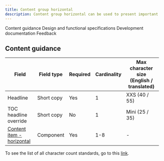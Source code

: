 ```yaml
---
title: Content group horizontal
description: Content group horizontal can be used to present important areas of interest relating to your topic, such as products or solutions.
---
```



<ComponentDescription name="Content group horizontal" type="layout" />

<AnchorLinks>

<AnchorLink>Content guidance</AnchorLink>
<AnchorLink>Design and functional specifications</AnchorLink>
<AnchorLink>Development documentation</AnchorLink>
<AnchorLink>Feedback</AnchorLink>

</AnchorLinks>

## Content guidance

| Field | Field type | Required   | Cardinality | Max character size (English / translated) |
| -------- | --------- | ---------- | ---------- | ----------|
| Headline | Short copy | Yes | 1 | XXS (40 / 55)|
| TOC headline override | Short copy | No | 1 | Mini (25 / 35)|
| [Content item - horizontal](https://www.ibm.com/standards/web/carbon-for-ibm-dotcom/components/content-item-horizontal) | Component | Yes | 1-8 | - |

To see the list of all character count standards, go to this <a href="https://github.com/carbon-design-system/carbon-for-ibm-dotcom-website/wiki/Character-count-standards" target="_blank" rel="noreferrer noopener nofollow">link</a>.

<ComponentFooter name="Content group horizontal" type="layout" />
